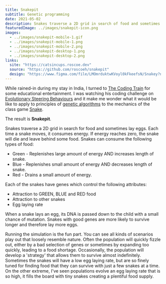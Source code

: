 ```yaml
---
title: Snakepit
subtitle: Genetic programming
date: 2021-05-02
description: Snakes traverse a 2D grid in search of food and sometimes laying an egg. Can their genetics lead them to survival?
featuredImage: ../images/snakepit-icon.png
images:
  - ../images/snakepit-mobile-1.gif
  - ../images/snakepit-mobile-1.png
  - ../images/snakepit-mobile-2.png
  - ../images/snakepit-desktop-1.png
  - ../images/snakepit-desktop-2.png
links:
  site: "https://catsincups.roscoe.dev"
  source: "https://github.com/roscoeh/snakepit"
  design: "https://www.figma.com/file/LMOmrduktwKVoyl0kFkeefsN/Snakey?node-id=0%3A1"
---
```


While rained-in during my stay in India, I turned to [The Coding Train](https://thecodingtrain.com/) for some educational entertainment.
I was watching his coding challenge on [Evolutionary Steering Behaviours](https://www.youtube.com/watch?v=flxOkx0yLrY&list=PLRqwX-V7Uu6bw4n02JP28QDuUdNi3EXxJ&index=12)
and it make me wonder what it would be like to apply to principles of [genetic algorithms](https://en.wikipedia.org/wiki/Genetic_algorithm)
to the mechanics of the class game [Snake](<https://en.wikipedia.org/wiki/Snake_(video_game_genre)>).

The result is **Snakepit**.

Snakes traverse a 2D grid in search for food and sometimes lay eggs.
Each time a snake moves, it consumes energy.
If energy reaches zero, the snake will die and leave behind some food.
Snakes can consume the following types of food:

- Green - Replenishes large amount of energy AND increases length of snake.
- Blue - Replenishes small amount of energy AND decreases length of snake.
- Red - Drains a small amount of energy.

Each of the snakes have genes which control the following attributes:

- Attraction to GREEN, BLUE and RED food
- Attraction to other snakes
- Egg laying rate

When a snake lays an egg, its DNA is passed down to the child with a small chance of mutation.
Snakes with good genes are more likely to survive longer and therefore lay more eggs.

Running the simulation is the fun part. You can see all kinds of scenarios play out that loosely resemble nature.
Often the population will quickly fizzle out, either by a bad selection of genes or sometimes by expanding too quickly, leading to a food shortage.
Occasionally, the population will develop a 'strategy' that allows them to survive almost indefinitely.
Sometimes the snakes will have a low egg laying rate, but are so finely tuned for finding food that they can survive with just a few snakes at a time.
On the other extreme, I've seen populations evolve an egg laying rate that is so high, it fills the board with tiny snakes creating a plentiful food supply.
